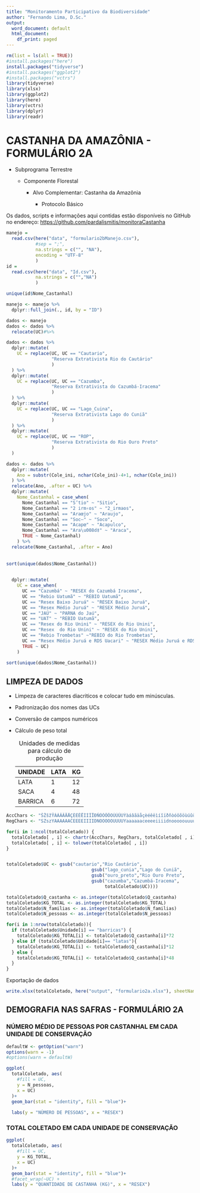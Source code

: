 ```yaml
---
title: "Monitoramento Participativo da Biodiversidade"
author: "Fernando Lima, D.Sc."
output:
  word_document: default
  html_document:
    df_print: paged 
---
```


```r
rm(list = ls(all = TRUE))
#install.packages("here")
install.packages("tidyverse")
#install.packages("ggplot2")
#install.packages("vctrs")
library(tidyverse)
library(xlsx)
library(ggplot2)
library(here)
library(vctrs)
library(dplyr)
library(readr)
```

# CASTANHA DA AMAZÔNIA - FORMULÁRIO 2A

-   Subprograma Terrestre

    -   Componente Florestal

        -   Alvo Complementar: Castanha da Amazônia

            -   Protocolo Básico

Os dados, scripts e informações aqui contidas estão disponíveis no GitHub no endereço: <https://github.com/pardalismitis/monitoraCastanha>

```r
manejo = 
  read.csv(here("data", "formulario2bManejo.csv"),
           #sep = ";",
           na.strings = c("", "NA"),
           encoding = "UTF-8"
           )
id =
  read.csv(here("data", "Id.csv"),
           na.strings = c("","NA")
           )

unique(id$Nome_Castanhal)

manejo <- manejo %>%
  dplyr::full_join(., id, by = "ID")
```


```r
dados <- manejo
dados <- dados %>%
  relocate(UC)#%>% 
```

```r
dados <- dados %>%
  dplyr::mutate(
    UC = replace(UC, UC == "Cautario",
                 "Reserva Extrativista Rio do Cautário"
                 )
  ) %>%
  dplyr::mutate(
    UC = replace(UC, UC == "Cazumba",
                 "Reserva Extrativista do Cazumbá-Iracema"
                 )
  ) %>%
  dplyr::mutate(
    UC = replace(UC, UC == "Lago_Cuina",
                 "Reserva Extrativista Lago do Cuniã"
                 )
  ) %>%
  dplyr::mutate(
    UC = replace(UC, UC == "ROP",
                 "Reserva Extrativista do Rio Ouro Preto"
                 )
  )
```

```r
dados <- dados %>%
  dplyr::mutate(
    Ano = substr(Cole_ini, nchar(Cole_ini)-4+1, nchar(Cole_ini))
  ) %>%
  relocate(Ano, .after = UC) %>%
  dplyr::mutate(
    Nome_Castanhal = case_when(
      Nome_Castanhal == "S’tio" ~ "Sitio",
      Nome_Castanhal == "2 irm‹os" ~ "2_irmaos",
      Nome_Castanhal == "Araœjo" ~ "Araujo",
      Nome_Castanhal == "Soc—" ~ "Soco",
      Nome_Castanhal == "Acapœ" ~ "Acapulco",
      Nome_Castanhal == "Ara\u008d‡" ~ "Araca",
      TRUE ~ Nome_Castanhal)
    ) %>%
  relocate(Nome_Castanhal, .after = Ano)
  
    
sort(unique(dados$Nome_Castanhal))
  

  dplyr::mutate(
    UC = case_when(
      UC == "Cazumbá" ~ "RESEX do Cazumbá Iracema",
      UC == "Rebio Uatumã" ~ "REBIO Uatumã",
      UC == "Resex Baixo Juruá" ~ "RESEX Baixo Juruá",
      UC == "Resex Médio Juruá" ~ "RESEX Médio Juruá",
      UC == "JAÚ" ~ "PARNA do Jaú",
      UC == "UAT" ~ "REBIO Uatumã",
      UC == "Resex do Rio Unini" ~ "RESEX do Rio Unini",
      UC == "Resex  do Rio Unini" ~ "RESEX do Rio Unini",
      UC == "Rebio Trombetas" ~"REBIO do Rio Trombetas",
      UC == "Resex Médio Juruá e RDS Uacari" ~ "RESEX Médio Juruá e RDS Uacari",
      TRUE ~ UC)
    )
  
sort(unique(dados$Nome_Castanhal))
```


\newpage

## LIMPEZA DE DADOS

-   Limpeza de caracteres diacriticos e colocar tudo em minúsculas.

-   Padronização dos nomes das UCs

-   Conversão de campos numéricos

-   Cálculo de peso total

    | UNIDADE | LATA | KG  |
    |---------|------|-----|
    | LATA    | 1    | 12  |
    | SACA    | 4    | 48  |
    | BARRICA | 6    | 72  |

    : Unidades de medidas para cálculo de produção

```r
AccChars <- "ŠŽšžŸÀÁÂÃÄÅÇÈÉÊËÌÍÎÏÐÑÒÓÔÕÖÙÚÛÜÝàáâãäåçèéêëìíîïðñòóôõöùúûüýÿ "
RegChars <- "SZszYAAAAAACEEEEIIIIDNOOOOOUUUUYaaaaaaceeeeiiiidnooooouuuuyy_"

for(i in 1:ncol(totalColetado)) {       
  totalColetado[ , i] <- chartr(AccChars, RegChars, totalColetado[ , i])
  totalColetado[ , i] <- tolower(totalColetado[ , i])
}


totalColetado$UC <- gsub("cautario","Rio Cautário",
                                gsub("lago_cunia","Lago do Cuniã",
                                gsub("ouro_preto","Rio Ouro Preto",
                                gsub("cazumba","Cazumbá-Iracema",
                                     totalColetado$UC))))

totalColetado$Q_castanha <- as.integer(totalColetado$Q_castanha)
totalColetado$KG_TOTAL <- as.integer(totalColetado$KG_TOTAL)
totalColetado$N_familias <- as.integer(totalColetado$N_familias)
totalColetado$N_pessoas <- as.integer(totalColetado$N_pessoas)

for(i in 1:nrow(totalColetado)){
  if (totalColetado$Unidade[i] == "barricas") {
    totalColetado$KG_TOTAL[i] <- totalColetado$Q_castanha[i]*72
  } else if (totalColetado$Unidade[i]== "latas"){
    totalColetado$KG_TOTAL[i] <- totalColetado$Q_castanha[i]*12
  } else {
    totalColetado$KG_TOTAL[i] <- totalColetado$Q_castanha[i]*48
  }
}
```

Exportação de dados

```r
write.xlsx(totalColetado, here("output", "formulario2a.xlsx"), sheetName = "formulario2a", col.names = TRUE, row.names = TRUE, append = FALSE)
```


\newpage
## DEMOGRAFIA NAS SAFRAS - FORMULÁRIO 2A

### NÚMERO MÉDIO DE PESSOAS POR CASTANHAL EM CADA UNIDADE DE CONSERVAÇÃO

```r
defaultW <- getOption("warn")
options(warn = -1)
#options(warn = defaultW)

ggplot(
  totalColetado, aes(
    #fill = UC,
    y = N_pessoas,
    x = UC)
  )+
  geom_bar(stat = "identity", fill = "blue")+
  
  labs(y = "NÚMERO DE PESSOAS", x = "RESEX")
```

\newpage
### TOTAL COLETADO EM CADA UNIDADE DE CONSERVAÇÃO

```r

ggplot(
  totalColetado, aes(
    #fill = UC,
    y = KG_TOTAL,
    x = UC)
  )+
  geom_bar(stat = "identity", fill = "blue")+
  #facet_wrap(~UC) +
  labs(y = "QUANTIDADE DE CASTANHA (KG)", x = "RESEX")
```
